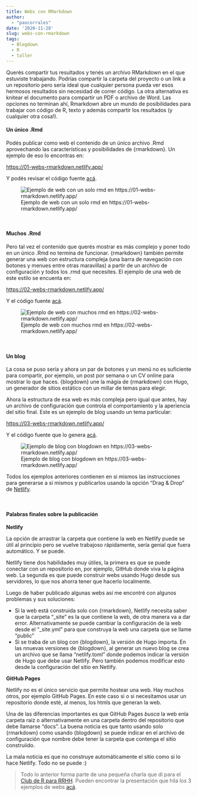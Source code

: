 ```yaml
---
title: Webs con RMarkdown
author: 
  - "paocorrales"
date: '2020-11-28'
slug: webs-con-rmarkdown
tags:
  - Blogdown
  - R
  - taller
---
```


Querés compartir tus resultados y tenés un archivo RMarkdown en el que estuviste trabajando. Podrías compartir la carpeta del proyecto o un link a un repositorio pero sería ideal que cualquier persona pueda ver esos hermosos resultados sin necesidad de correr código. La otra alternativa es knitear el documento para compartir un PDF o archivo de Word. Las opciones no terminan ahí, Rmarkdown abre un mundo de posibilidades para trabajar con código de R, texto y además compartir los resultados (y cualquier otra cosa!).
\

#### Un único .Rmd

Podés publicar como web el contenido de un único archivo .Rmd aprovechando las características y posibilidades de {rmarkdown}. Un ejemplo de eso lo encontras en:

[https://01-webs-rmarkdown.netlify.app/](https://01-webs-rmarkdown.netlify.app/)

Y podés revisar el código fuente [acá](https://github.com/paocorrales/01_Webs-RMarkdown).

![Ejemplo de web con un solo rmd en https://01-webs-rmarkdown.netlify.app/](images/01-web.png)

\

#### Muchos .Rmd

Pero tal vez el contenido que querés mostrar es más complejo y poner todo en un único .Rmd no termina de funcionar. {rmarkdown} también permite generar una web con estructura compleja (una barra de navegación con botones y menues entre otras maravillas) a partir de un archivo de configuración y todos los .rmd que necesites. El ejemplo de una web de este estilo se encuenta en:

[https://02-webs-rmarkdown.netlify.app/](https://02-webs-rmarkdown.netlify.app/)

Y el código fuente [acá](https://github.com/paocorrales/02_Webs-RMarkdown).

![Ejemplo de web con muchos rmd en https://02-webs-rmarkdown.netlify.app/](images/02-web.png)

\

#### Un blog

La cosa se puso sería y ahora un par de botones y un menú no es suficiente para compartir, por ejemplo, un post por semana o un CV online para mostrar lo que haces. {blogdown} une la mágia de {rmarkdown} con Hugo, un generador de sitios estático con un millar de temas para elegir. 

Ahora la estructura de esa web es más compleja pero igual que antes, hay un archivo de configuración que controla el comportamiento y la aperiencia del sitio final. Este es un ejemplo de blog usando un tema particular:

[https://03-webs-rmarkdown.netlify.app/](https://03-webs-rmarkdown.netlify.app/)

Y el código fuente que lo genera [acá](https://github.com/paocorrales/03_Webs-RMarkdown).

![Ejemplo de blog con blogdown en https://03-webs-rmarkdown.netlify.app/](images/03-web.png)

Todos los ejemplos anteriores contienen en si mismos las instrucciones para generarse a si mismos y publicarlos usando la opción "Drag & Drop" de [Netlify](https://app.netlify.com/drop). 

\

#### Palabras finales sobre la publicación

**Netlify**

La opción de arrastrar la carpeta que contiene la web en Netlify puede se útil al principio pero se vuelve trabajoso rápidamente, sería genial que fuera automático. Y se puede.

Netlify tiene dos habilidades muy útiles, la primera es que se puede conectar con un repositorio en, por ejemplo, GitHub donde viva la página web. La segunda es que puede construir webs usando Hugo desde sus servidores, lo que nos ahorra tener que hacerlo localmente. 

Luego de haber publicado algunas webs así me encontré con algunos problemas y sus soluciones:

* Si la web está construida solo con {rmarkdown}, Netlify necesita saber que la carpeta "_site" es la que contiene la web, de otra manera va a dar error. Alternativamente se puede cambiar la configuración de la web desde el "_site.yml" para que construya la web una carpeta que se llame "public"
* Si se traba de un blog con {blogdown}, la versión de Hugo importa. En las nnuevas versiones de {blogdown}, al generar un nuevo blog se crea un archivo que se llama "netlify.toml" donde podemos indicar la versión de Hugo que debe usar Netlify. Pero también podemos modificar esto desde la configuración del sitio en Netlify. 

**GitHub Pages**

Netlify no es el único servicio que permite hostear una web. Hay muchos otros, por ejemplo GitHub Pages. En este caso si o si necesitamos usar un repositorio donde esté, al menos, los htmls que generan la web. 

Una de las diferencias importantes es que GitHub Pages *busca* la web enla carpeta raíz o alternativamente en una carpeta dentro del repositorio que debe llamarse "docs". La buena noticia es que tanto usando solo {rmarkdown} como usando {blogdown} se puede indicar en el archivo de configuración que nombre debe tener la carpeta que contenga el sitio construiido. 

La mala noticia es que no construye automáticamente el sitio como si lo hace Netlify. Todo no se puede :)


> Todo lo anterior forma parte de una pequeña charla que dí para el [Club de R para RRHH](https://twitter.com/club_rrhh). Pueden encontrar la presentación que hila los 3 ejemplos de webs [acá](https://docs.google.com/presentation/d/116avpwz5U4ptr09N26S3N_PKwU0uW8dJtzTk47SE0A8/edit#slide=id.gaccfc011f0_0_136).


